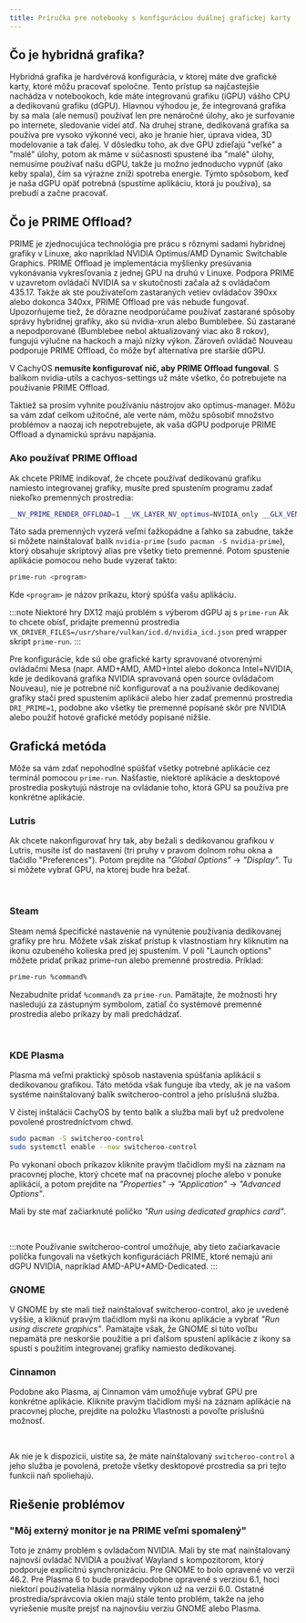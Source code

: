 ```yaml
---
title: Príručka pre notebooky s konfiguráciou duálnej grafickej karty
---
```



## Čo je hybridná grafika?

Hybridná grafika je hardvérová konfigurácia, v ktorej máte dve grafické karty, ktoré môžu pracovať spoločne. Tento prístup sa najčastejšie nachádza v notebookoch, kde máte integrovanú grafiku (iGPU) vášho CPU a dedikovanú grafiku (dGPU). Hlavnou výhodou je, že integrovaná grafika by sa mala (ale nemusí) používať len pre nenáročné úlohy, ako je surfovanie po internete, sledovanie videí atď. Na druhej strane, dedikovaná grafika sa používa pre vysoko výkonné veci, ako je hranie hier, úprava videa, 3D modelovanie a tak ďalej. V dôsledku toho, ak dve GPU zdieľajú "veľké" a "malé" úlohy, potom ak máme v súčasnosti spustené iba "malé" úlohy, nemusíme používať našu dGPU, takže ju možno jednoducho vypnúť (ako keby spala), čím sa výrazne zníži spotreba energie. Týmto spôsobom, keď je naša dGPU opäť potrebná (spustíme aplikáciu, ktorá ju používa), sa prebudí a začne pracovať.

## Čo je PRIME Offload?

PRIME je zjednocujúca technológia pre prácu s rôznymi sadami hybridnej grafiky v Linuxe, ako napríklad NVIDIA Optimus/AMD Dynamic Switchable Graphics. PRIME Offload je implementácia myšlienky presúvania vykonávania vykresľovania z jednej GPU na druhú v Linuxe. Podpora PRIME v uzavretom ovládači NVIDIA sa v skutočnosti začala až s ovládačom 435.17. Takže ak ste používateľom zastaraných vetiev ovládačov 390xx alebo dokonca 340xx, PRIME Offload pre vás nebude fungovať. Upozorňujeme tiež, že dôrazne neodporúčame používať zastarané spôsoby správy hybridnej grafiky, ako sú nvidia-xrun alebo Bumblebee. Sú zastarané a nepodporované (Bumblebee nebol aktualizovaný viac ako 8 rokov), fungujú výlučne na hackoch a majú nízky výkon. Zároveň ovládač Nouveau podporuje PRIME Offload, čo môže byť alternatíva pre staršie dGPU.

V CachyOS **nemusíte konfigurovať nič, aby PRIME Offload fungoval**. S balíkom nvidia-utils a cachyos-settings už máte všetko, čo potrebujete na používanie PRIME Offload.

Taktiež sa prosím vyhnite používaniu nástrojov ako optimus-manager. Môžu sa vám zdať celkom užitočné, ale verte nám, môžu spôsobiť množstvo problémov a naozaj ich nepotrebujete, ak vaša dGPU podporuje PRIME Offload a dynamickú správu napájania.

### Ako používať PRIME Offload

Ak chcete PRIME indikovať, že chcete používať dedikovanú grafiku namiesto integrovanej grafiky, musíte pred spustením programu zadať niekoľko premenných prostredia:

```bash
__NV_PRIME_RENDER_OFFLOAD=1 __VK_LAYER_NV_optimus=NVIDIA_only __GLX_VENDOR_LIBRARY_NAME=nvidia <program>
```

Táto sada premenných vyzerá veľmi ťažkopádne a ľahko sa zabudne, takže si môžete nainštalovať balík ``nvidia-prime`` (``sudo pacman -S nvidia-prime``), ktorý obsahuje skriptový alias pre všetky tieto premenné. Potom spustenie aplikácie pomocou neho bude vyzerať takto:

```bash
prime-run <program>
```

Kde ``<program>`` je názov príkazu, ktorý spúšťa vašu aplikáciu.

:::note
Niektoré hry DX12 majú problém s výberom dGPU aj s `prime-run`
Ak to chcete obísť, pridajte premennú prostredia `VK_DRIVER_FILES=/usr/share/vulkan/icd.d/nvidia_icd.json`
pred wrapper skript `prime-run`.
:::

Pre konfigurácie, kde sú obe grafické karty spravované otvorenými ovládačmi Mesa (napr. AMD+AMD, AMD+Intel alebo dokonca Intel+NVIDIA, kde je dedikovaná grafika NVIDIA spravovaná open source ovládačom Nouveau), nie je potrebné nič konfigurovať a na používanie dedikovanej grafiky stačí pred spustením aplikácií alebo hier zadať premennú prostredia ``DRI_PRIME=1``, podobne ako všetky tie premenné popísané skôr pre NVIDIA alebo použiť hotové grafické metódy popísané nižšie.

## Grafická metóda

Môže sa vám zdať nepohodlné spúšťať všetky potrebné aplikácie cez terminál pomocou ``prime-run``. Našťastie, niektoré aplikácie a desktopové prostredia poskytujú nástroje na ovládanie toho, ktorá GPU sa používa pre konkrétne aplikácie.

### Lutris

Ak chcete nakonfigurovať hry tak, aby bežali s dedikovanou grafikou v Lutris, musíte ísť do nastavení (tri pruhy v pravom dolnom rohu okna a tlačidlo "Preferences"). Potom prejdite na *"Global Options"* -> *"Display"*. Tu si môžete vybrať GPU, na ktorej bude hra bežať.

<br />
<ImageComponent imgsrc={import('~/assets/images/lutris-prime.png')} />

### Steam

Steam nemá špecifické nastavenie na vynútenie používania dedikovanej grafiky pre hru. Môžete však získať prístup k vlastnostiam hry kliknutím na ikonu ozubeného kolieska pred jej spustením. V poli "Launch options" môžete pridať príkaz prime-run alebo premenné prostredia.
Príklad:

```bash
prime-run %command%
```

Nezabudnite pridať ``%command%`` za ``prime-run``. Pamätajte, že možnosti hry nasledujú za zástupným symbolom, zatiaľ čo systémové premenné prostredia alebo príkazy by mali predchádzať.

<br />
<ImageComponent imgsrc={import('~/assets/images/steam-prime.png')} />

### KDE Plasma

Plasma má veľmi praktický spôsob nastavenia spúšťania aplikácií s dedikovanou grafikou. Táto metóda však funguje iba vtedy, ak je na vašom systéme nainštalovaný balík switcheroo-control a jeho príslušná služba.

V čistej inštalácii CachyOS by tento balík a služba mali byť už predvolene povolené prostredníctvom chwd.

```bash
sudo pacman -S switcheroo-control
sudo systemctl enable --now switcheroo-control
```

Po vykonaní oboch príkazov kliknite pravým tlačidlom myši na záznam na pracovnej ploche, ktorý chcete mať na pracovnej ploche alebo v ponuke aplikácií, a potom prejdite na *"Properties"* -> *"Application"* -> *"Advanced Options"*.

Mali by ste mať začiarknuté políčko *"Run using dedicated graphics card"*.

<br />
<ImageComponent imgsrc={import('~/assets/images/plasma-prime.jpg')} />

:::note
Používanie switcheroo-control umožňuje, aby tieto začiarkavacie políčka fungovali na všetkých konfiguráciách PRIME, ktoré nemajú ani dGPU NVIDIA, napríklad AMD-APU+AMD-Dedicated.
:::

### GNOME

V GNOME by ste mali tiež nainštalovať switcheroo-control, ako je uvedené vyššie, a kliknúť pravým tlačidlom myši na ikonu aplikácie a vybrať *"Run using discrete graphics"*. Pamätajte však, že GNOME si túto voľbu nepamätá pre neskoršie použitie a pri ďalšom spustení aplikácie z ikony sa spustí s použitím integrovanej grafiky namiesto dedikovanej.

### Cinnamon

Podobne ako Plasma, aj Cinnamon vám umožňuje vybrať GPU pre konkrétne aplikácie. Kliknite pravým tlačidlom myši na záznam aplikácie na pracovnej ploche, prejdite na položku Vlastnosti a povoľte príslušnú možnosť.

<br />
<ImageComponent imgsrc={import('~/assets/images/cinnamon-prime.png')} />

Ak nie je k dispozícii, uistite sa, že máte nainštalovaný ``switcheroo-control`` a jeho služba je povolená, pretože všetky desktopové prostredia sa pri tejto funkcii naň spoliehajú.

## Riešenie problémov

### "Môj externý monitor je na PRIME veľmi spomalený"

Toto je známy problém s ovládačom NVIDIA. Mali by ste mať nainštalovaný najnovší ovládač NVIDIA a používať Wayland s kompozitorom, ktorý podporuje explicitnú synchronizáciu. Pre GNOME to bolo opravené vo verzii 46.2. Pre Plasma 6 to bude pravdepodobne opravené s verziou 6.1, hoci niektorí používatelia hlásia normálny výkon už na verzii 6.0. Ostatné prostredia/správcovia okien majú stále tento problém, takže na jeho vyriešenie musíte prejsť na najnovšiu verziu GNOME alebo Plasma.
